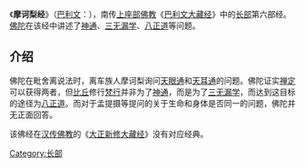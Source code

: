 {{unreferenced|time=2017-07-31T07:31:21+00:00}}
《'''摩诃梨经'''》（[[巴利文|巴利文]]：{{lang|ISAT|Mahali Suttam}}），南传[[上座部佛教|上座部佛教]]《[[巴利文大藏经|巴利文大藏经]]》中的[[長部_(佛經)|长部]]第六部经。[[佛陀|佛陀]]在该经中讲述了[[神通|神通]]、[[三无漏学|三无漏学]]、[[八正道|八正道]]等问题。

== 介绍 ==
佛陀在毗舍离说法时，离车族人摩诃梨询问[[天眼通|天眼通]]和[[天耳通|天耳通]]的问题。佛陀证实[[禅定|禅定]]可以获得两者，但[[比丘|比丘]]修行[[梵行|梵行]]并非为了[[神通|神通]]，而是为了[[三无漏学|三无漏学]]，而达到这目标的途径为[[八正道|八正道]]。而对于孟提摄等提问的关于生命和身体是否同一的问题，佛陀并无正面回答。

该佛经在[[汉传佛教|汉传佛教]]的《[[大正新修大藏经|大正新修大藏经]]》没有对应经典。

{{Pali-D}}

{{佛教小作品}}
[[Category:长部|Category:长部]]